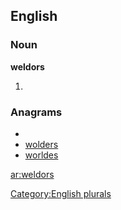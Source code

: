 ==English==

===Noun===
'''weldors'''

# {{plural of|[[weldor]]}}

===Anagrams===
* {{alphagram|delorsw}}
* [[wolders#English|wolders]]
* [[worldes#English|worldes]]

[[Category:English plurals]]

[[ar:weldors]]